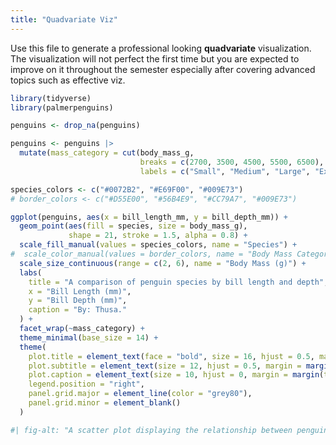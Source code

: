 ```yaml
---
title: "Quadvariate Viz"
---
```


Use this file to generate a professional looking **quadvariate** visualization.
The visualization will not perfect the first time but you are expected to improve on it throughout the semester especially after covering advanced topics such as effective viz.

```r
library(tidyverse)
library(palmerpenguins)

penguins <- drop_na(penguins)  

penguins <- penguins |> 
  mutate(mass_category = cut(body_mass_g, 
                             breaks = c(2700, 3500, 4500, 5500, 6500),
                             labels = c("Small", "Medium", "Large", "Extra Large")))

species_colors <- c("#0072B2", "#E69F00", "#009E73") 
# border_colors <- c("#D55E00", "#56B4E9", "#CC79A7", "#009E73")  

ggplot(penguins, aes(x = bill_length_mm, y = bill_depth_mm)) +
  geom_point(aes(fill = species, size = body_mass_g), 
             shape = 21, stroke = 1.5, alpha = 0.8) +  
  scale_fill_manual(values = species_colors, name = "Species") +  
#  scale_color_manual(values = border_colors, name = "Body Mass Category") +
  scale_size_continuous(range = c(2, 6), name = "Body Mass (g)") + 
  labs(
    title = "A comparison of penguin species by bill length and depth",
    x = "Bill Length (mm)",
    y = "Bill Depth (mm)",
    caption = "By: Thusa."
  ) +
  facet_wrap(~mass_category) +
  theme_minimal(base_size = 14) +
  theme(
    plot.title = element_text(face = "bold", size = 16, hjust = 0.5, margin = margin(b = 10)),
    plot.subtitle = element_text(size = 12, hjust = 0.5, margin = margin(b = 5)),
    plot.caption = element_text(size = 10, hjust = 0, margin = margin(t = 10)),
    legend.position = "right",
    panel.grid.major = element_line(color = "grey80"),
    panel.grid.minor = element_blank()
  )

#| fig-alt: "A scatter plot displaying the relationship between penguin bill length and depth in millimetres across various specious. Species are shown by fill color (Adelie, Chinstrap, Gentoo), and body mass in grams is represented by size of plot and facet across four categories: Small, Medium, Large, and Extra Large."


```

